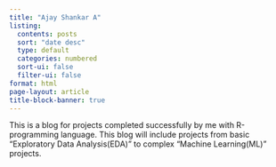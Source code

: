 ```yaml
---
title: "Ajay Shankar A"
listing:
  contents: posts
  sort: "date desc"
  type: default
  categories: numbered
  sort-ui: false
  filter-ui: false
format: html
page-layout: article
title-block-banner: true
---
```


This is a blog for projects completed successfully by me with R-programming language. This blog will include projects from basic "Exploratory Data Analysis(EDA)" to complex "Machine Learning(ML)" projects.

<div>

</div>
